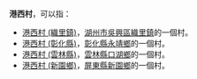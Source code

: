 '''港西村'''，可以指：
* [[港西村_(織里鎮)|港西村 (織里鎮)]]，[[湖州市|湖州市]][[吳興區|吳興區]][[織里鎮|織里鎮]]的一個村。
* [[港西村_(彰化縣)|港西村 (彰化縣)]]，[[彰化縣|彰化縣]][[永靖鄉|永靖鄉]]的一個村。
* [[港西村_(雲林縣)|港西村 (雲林縣)]]，[[雲林縣|雲林縣]][[口湖鄉|口湖鄉]]的一個村。
* [[港西村_(新園鄉)|港西村 (新園鄉)]]，[[屏東縣|屏東縣]][[新園鄉_(臺灣)|新園鄉]]的一個村。

{{disambig|Cat=三字地名消歧義}}